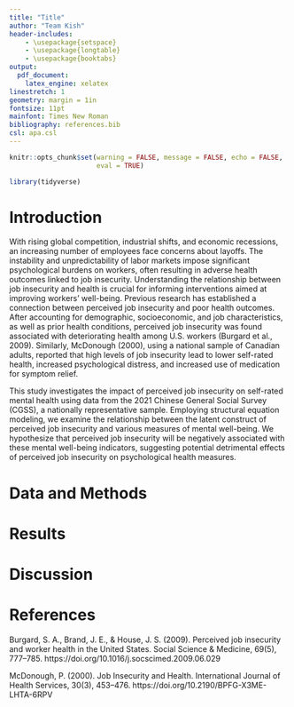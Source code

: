 ```yaml
---
title: "Title"
author: "Team Kish"
header-includes:
    - \usepackage{setspace}
    - \usepackage{longtable}
    - \usepackage{booktabs}
output: 
  pdf_document:
    latex_engine: xelatex
linestretch: 1
geometry: margin = 1in
fontsize: 11pt
mainfont: Times New Roman
bibliography: references.bib
csl: apa.csl
---
```


```r
knitr::opts_chunk$set(warning = FALSE, message = FALSE, echo = FALSE,
                      eval = TRUE)
```

```r
library(tidyverse)
```

# Introduction

With rising global competition, industrial shifts, and economic recessions, an increasing number of employees face concerns about layoffs. The instability and unpredictability of labor markets impose significant psychological burdens on workers, often resulting in adverse health outcomes linked to job insecurity. Understanding the relationship between job insecurity and health is crucial for informing interventions aimed at improving workers' well-being. Previous research has established a connection between perceived job insecurity and poor health outcomes. After accounting for demographic, socioeconomic, and job characteristics, as well as prior health conditions, perceived job insecurity was found associated with deteriorating health among U.S. workers (Burgard et al., 2009). Similarly, McDonough (2000), using a national sample of Canadian adults, reported that high levels of job insecurity lead to lower self-rated health, increased psychological distress, and increased use of medication for symptom relief.

This study investigates the impact of perceived job insecurity on self-rated mental health using data from the 2021 Chinese General Social Survey (CGSS), a nationally representative sample. Employing structural equation modeling, we examine the relationship between the latent construct of perceived job insecurity and various measures of mental well-being. We hypothesize that perceived job insecurity will be negatively associated with these mental well-being indicators, suggesting potential detrimental effects of perceived job insecurity on psychological health measures. 

# Data and Methods

# Results

# Discussion

# References

Burgard, S. A., Brand, J. E., & House, J. S. (2009). Perceived job insecurity and worker health in the United States. Social Science & Medicine, 69(5), 777–785. https://doi.org/10.1016/j.socscimed.2009.06.029

McDonough, P. (2000). Job Insecurity and Health. International Journal of Health Services, 30(3), 453–476. https://doi.org/10.2190/BPFG-X3ME-LHTA-6RPV

